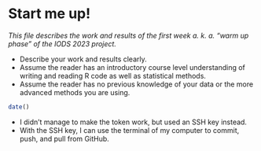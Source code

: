 # Start me up!

*This file describes the work and results of the first week a. k. a. "warm up phase" of the IODS 2023 project.*

- Describe your work and results clearly. 
- Assume the reader has an introductory course level understanding of writing and reading R code as well as statistical methods.
- Assume the reader has no previous knowledge of your data or the more advanced methods you are using.

```r
date()
```

- I didn't manage to make the token work, but used an SSH key instead. 
- With the SSH key, I can use the terminal of my computer to commit, push, and pull from GitHub. 
